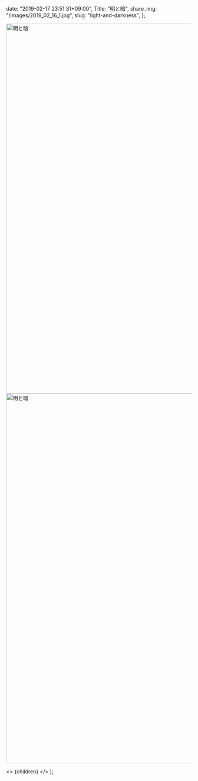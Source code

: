 
  date: "2019-02-17 23:51:31+09:00",
  Title: "明と暗",
  share_img: "/images/2019_02_16_1.jpg",
  slug: "light-and-darkness",
};

<img src="/images/2019_02_16_1.jpg" alt="明と暗" width="1500" height="1000" className="bg-gradient-to-r from-neutral-200 to-slate-200" />

<img src="/images/2019_02_16_3.jpg" alt="明と暗" width="1500" height="1000" className="bg-gradient-to-r from-neutral-200 to-slate-200" />

  <>
    <Head>
      <title>{meta.Title} | 異郷好実</title>
    </Head>
    <PostLayout meta={meta}>{children}</PostLayout>
  </>
);
